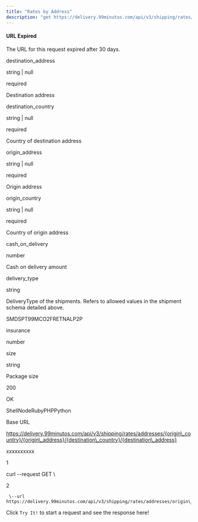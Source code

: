 ```yaml
---
title: "Rates by Address"
description: "get https://delivery.99minutos.com/api/v3/shipping/rates/addresses/{origin_country}/{origin_address}/{destination_country}/{destination_address}"
---
```

#### URL Expired

The URL for this request expired after 30 days.

destination\_address

string | null

required

Destination address

destination\_country

string | null

required

Country of destination address

origin\_address

string | null

required

Origin address

origin\_country

string | null

required

Country of origin address

cash\_on\_delivery

number

Cash on delivery amount

delivery\_type

string

DeliveryType of the shipments. Refers to allowed values in the shipment schema detailed above.

SMDSPT99MCO2FRETNALP2P

insurance

number

size

string

Package size

200

OK



ShellNodeRubyPHPPython

Base URL

https://delivery.99minutos.com/api/v3/shipping/rates/addresses/{origin\_country}/{origin\_address}/{destination\_country}/{destination\_address}

xxxxxxxxxx

1

curl \--request GET \\

2

     \--url https://delivery.99minutos.com/api/v3/shipping/rates/addresses/origin\_country/origin\_address/destination\_country/destination\_address

Click `Try It!` to start a request and see the response here!

